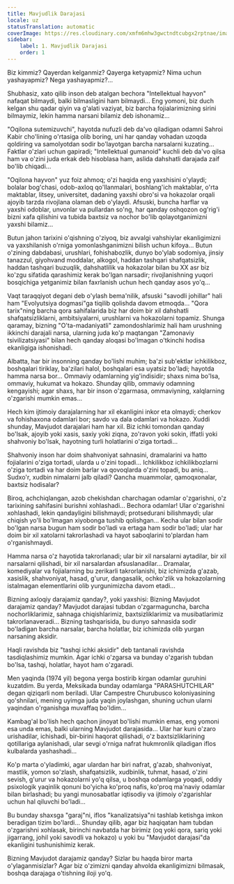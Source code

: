 ```yaml
---
title: Mavjudlik Darajasi
locale: uz
statusTranslation: automatic
coverImage: https://res.cloudinary.com/xmfm6mhw3gwctndtcubgx2rptnae/image/upload/v1740468922/small_cover_tratado_de_psicologia_revolucionaria_a4c0dca4e0.webp
sidebar:
    label: 1. Mavjudlik Darajasi
    order: 1
---
```

Biz kimmiz? Qayerdan kelganmiz? Qayerga ketyapmiz? Nima uchun yashayapmiz? Nega yashayapmiz?...

Shubhasiz, xato qilib inson deb atalgan bechora "Intellektual hayvon" nafaqat bilmaydi, balki bilmasligini ham bilmaydi... Eng yomoni, biz duch kelgan shu qadar qiyin va g'alati vaziyat, biz barcha fojialarimizning sirini bilmaymiz, lekin hamma narsani bilamiz deb ishonamiz...

"Oqilona sutemizuvchi", hayotda nufuzli deb da'vo qiladigan odamni Sahroi Kabir cho'lining o'rtasiga olib boring, uni har qanday vohadan uzoqda qoldiring va samolyotdan sodir bo'layotgan barcha narsalarni kuzating... Faktlar o'zlari uchun gapiradi; "Intellektual gumanoid" kuchli deb da'vo qilsa ham va o'zini juda erkak deb hisoblasa ham, aslida dahshatli darajada zaif bo'lib chiqadi...

"Oqilona hayvon" yuz foiz ahmoq; o'zi haqida eng yaxshisini o'ylaydi; bolalar bog'chasi, odob-axloq qo'llanmalari, boshlang'ich maktablar, o'rta maktablar, litsey, universitet, dadaning yaxshi obro'si va hokazolar orqali ajoyib tarzda rivojlana olaman deb o'ylaydi. Afsuski, buncha harflar va yaxshi odoblar, unvonlar va pullardan so'ng, har qanday oshqozon og'rig'i bizni xafa qilishini va tubida baxtsiz va nochor bo'lib qolayotganimizni yaxshi bilamiz...

Butun jahon tarixini o'qishning o'ziyoq, biz avvalgi vahshiylar ekanligimizni va yaxshilanish o'rniga yomonlashganimizni bilish uchun kifoya... Butun o'zining dabdabasi, urushlari, fohishabozlik, dunyo bo'ylab sodomiya, jinsiy tanazzul, giyohvand moddalar, alkogol, haddan tashqari shafqatsizlik, haddan tashqari buzuqlik, dahshatlilik va hokazolar bilan bu XX asr biz ko'zgu sifatida qarashimiz kerak bo'lgan narsadir; rivojlanishning yuqori bosqichiga yetganimiz bilan faxrlanish uchun hech qanday asos yo'q...

Vaqt taraqqiyot degani deb o'ylash bema'nilik, afsuski "savodli johillar" hali ham "Evolyutsiya dogmasi"ga tiqilib qolishda davom etmoqda... "Qora tarix"ning barcha qora sahifalarida biz har doim bir xil dahshatli shafqatsizliklarni, ambitsiyalarni, urushlarni va hokazolarni topamiz. Shunga qaramay, bizning "O'ta-madaniyatli" zamondoshlarimiz hali ham urushning ikkinchi darajali narsa, ularning juda ko'p maqtangan "Zamonaviy tsivilizatsiyasi" bilan hech qanday aloqasi bo'lmagan o'tkinchi hodisa ekanligiga ishonishadi.

Albatta, har bir insonning qanday bo'lishi muhim; ba'zi sub'ektlar ichkilikboz, boshqalari tiriklay, ba'zilari halol, boshqalari esa uyatsiz bo'ladi; hayotda hamma narsa bor... Ommaviy odamlarning yig'indisidir; shaxs nima bo'lsa, ommaviy, hukumat va hokazo. Shunday qilib, ommaviy odamning kengayishi; agar shaxs, har bir inson o'zgarmasa, ommaviyning, xalqlarning o'zgarishi mumkin emas...

Hech kim ijtimoiy darajalarning har xil ekanligini inkor eta olmaydi; cherkov va fohishaxona odamlari bor; savdo va dala odamlari va hokazo. Xuddi shunday, Mavjudot darajalari ham har xil. Biz ichki tomondan qanday bo'lsak, ajoyib yoki xasis, saxiy yoki ziqna, zo'ravon yoki sokin, iffatli yoki shahvoniy bo'lsak, hayotning turli holatlarini o'ziga tortadi...

Shahvoniy inson har doim shahvoniyat sahnasini, dramalarini va hatto fojialarini o'ziga tortadi, ularda u o'zini topadi... Ichkilikboz ichkilikbozlarni o'ziga tortadi va har doim barlar va qovoqlarda o'zini topadi, bu aniq... Sudxo'r, xudbin nimalarni jalb qiladi? Qancha muammolar, qamoqxonalar, baxtsiz hodisalar?

Biroq, achchiqlangan, azob chekishdan charchagan odamlar o'zgarishni, o'z tarixining sahifasini burishni xohlashadi... Bechora odamlar! Ular o'zgarishni xohlashadi, lekin qandayligini bilishmaydi; protsedurani bilishmaydi; ular chiqish yo'li bo'lmagan xiyobonga tushib qolishgan... Kecha ular bilan sodir bo'lgan narsa bugun ham sodir bo'ladi va ertaga ham sodir bo'ladi; ular har doim bir xil xatolarni takrorlashadi va hayot saboqlarini to'plardan ham o'rganishmaydi.

Hamma narsa o'z hayotida takrorlanadi; ular bir xil narsalarni aytadilar, bir xil narsalarni qilishadi, bir xil narsalardan afsuslanadilar... Dramalar, komediyalar va fojialarning bu zerikarli takrorlanishi, biz ichimizda g'azab, xasislik, shahvoniyat, hasad, g'urur, dangasalik, ochko'zlik va hokazolarning istalmagan elementlarini olib yurgunimizcha davom etadi...

Bizning axloqiy darajamiz qanday?, yoki yaxshisi: Bizning Mavjudot darajamiz qanday? Mavjudot darajasi tubdan o'zgarmaguncha, barcha nochorliklarimiz, sahnaga chiqishlarimiz, baxtsizliklarimiz va musibatlarimiz takrorlanaveradi... Bizning tashqarisida, bu dunyo sahnasida sodir bo'ladigan barcha narsalar, barcha holatlar, biz ichimizda olib yurgan narsaning aksidir.

Haqli ravishda biz "tashqi ichki aksidir" deb tantanali ravishda tasdiqlashimiz mumkin. Agar ichki o'zgarsa va bunday o'zgarish tubdan bo'lsa, tashqi, holatlar, hayot ham o'zgaradi.

Men yaqinda (1974 yil) begona yerga bostirib kirgan odamlar guruhini kuzatdim. Bu yerda, Meksikada bunday odamlarga "PARASHUTCHILAR" degan qiziqarli nom beriladi. Ular Campestre Churubusco koloniyasining qo'shnilari, mening uyimga juda yaqin joylashgan, shuning uchun ularni yaqindan o'rganishga muvaffaq bo'ldim...

Kambag'al bo'lish hech qachon jinoyat bo'lishi mumkin emas, eng yomoni esa unda emas, balki ularning Mavjudot darajasida... Ular har kuni o'zaro urishadilar, ichishadi, bir-birini haqorat qilishadi, o'z baxtsizliklarining qotillariga aylanishadi, ular sevgi o'rniga nafrat hukmronlik qiladigan iflos kulbalarda yashashadi...

Ko'p marta o'yladimki, agar ulardan har biri nafrat, g'azab, shahvoniyat, mastlik, yomon so'zlash, shafqatsizlik, xudbinlik, tuhmat, hasad, o'zini sevish, g'urur va hokazolarni yo'q qilsa, u boshqa odamlarga yoqadi, oddiy psixologik yaqinlik qonuni bo'yicha ko'proq nafis, ko'proq ma'naviy odamlar bilan birlashadi; bu yangi munosabatlar iqtisodiy va ijtimoiy o'zgarishlar uchun hal qiluvchi bo'ladi...

Bu bunday shaxsga "garaj"ni, iflos "kanalizatsiya"ni tashlab ketishga imkon beradigan tizim bo'lardi... Shunday qilib, agar biz haqiqatan ham tubdan o'zgarishni xohlasak, birinchi navbatda har birimiz (oq yoki qora, sariq yoki jigarrang, johil yoki savodli va hokazo) u yoki bu "Mavjudot darajasi"da ekanligini tushunishimiz kerak.

Bizning Mavjudot darajamiz qanday? Sizlar bu haqda biror marta o'ylaganmisizlar? Agar biz o'zimizni qanday ahvolda ekanligimizni bilmasak, boshqa darajaga o'tishning iloji yo'q.


